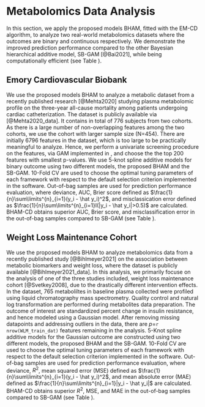 # Metabolomics Data Analysis
\label{sec:real_data}

In this section, we apply the proposed models BHAM, fitted with the EM-CD algorithm, to analyze two real-world metabolomics datasets where the outcomes are binary and continuous respectively. We demonstrate the improved prediction performance compared to the other Bayesian hierarchical additive model, SB-GAM [@Bai2021], while being computationally efficient (see Table \ref{tab:time_real_data}).
\begin{center}
Table \ref{tab:time_real_data} here
\end{center}

## Emory Cardiovascular Biobank
\label{sec:ECB}
We use the proposed models BHAM to analyze a metabolic dataset from a recently published research [@Mehta2020] studying plasma metabolomic profile on the three-year all-cause mortality among patients undergoing cardiac catheterization. The dataset is publicly available via \textit{Dryad} [@Mehta2020_data]. It contains in total of 776 subjects from two cohorts. As there is a large number of non-overlapping features among the two cohorts, we use the cohort with larger sample size (N=454). There are initially 6796 features in the dataset, which is too large to be practically meaningful to analyze. Hence, we perform a univariate screening procedure on the features, via GAM implemented in \texttt{mgcv}, and choose the the top 200 features with smallest p-values. We use 5-knot spline additive models for binary outcome using two different models, the proposed BHAM and the SB-GAM. 10-Fold CV are used to choose the optimal tuning parameters of each framework with respect to the default selection criterion implemented in the software. Out-of-bag samples are used for prediction performance evaluation, where deviance, AUC, Brier score defined as $\frac{1}{n}\sum\limits^{n}_{i=1}(y_i - \hat y_i)^2$, and misclassication error defined as $\frac{1}{n}\sum\limits^{n}_{i=1}I(|y_i - \hat y_i|>0.5)$ are calculated. BHAM-CD obtains superior AUC, Brier score, and misclassification error in the out-of-bag samples compared to SB-GAM (see Table \ref{tab:ECB_res}).

\begin{center}
Table \ref{tab:ECB_res} here
\end{center}

## Weight Loss Maintenance Cohort 
We use the proposed models BHAM to analyze metabolomics data from a recently published study [@Bihlmeyer2021] on the association between metabolic biomarkers and weight loss, where the dataset is publicly available [@Bihlmeyer2021_data]. In this analysis, we primarily focuse on the analysis of one of the three studies included, weight loss maintenance cohort [@Svetkey2008], due to the drastically different intervention effects. In the dataset, 765 metaboliltes in baseline plasma collected were profiled using liquid chromatography mass spectrometry. Quality control and natural log transformation are performed during metabolites data preparation. The outcome of interest are standardized percent change in insulin resistance, and hence modeled using a Gaussian model. After removing missing datapoints and addressing outliers in the data, there are $p$=`r nrow(WLM_train_dat)` features remaining in the analysis. 5-Knot spline additive models for the Gaussian outcome are constructed using two different models, the proposed BHAM and the SB-GAM. 10-Fold CV are used to choose the optimal tuning parameters of each framework with respect to the default selection criterion implemented in the software. Out-of-bag samples are used for prediction performance evaluation, where deviance, $R^2$, mean squared error (MSE) defined as $\frac{1}{n}\sum\limits^{n}_{i=1}(y_i - \hat y_i)^2$, and mean absolute error (MAE) defined as $\frac{1}{n}\sum\limits^{n}_{i=1}|y_i - \hat y_i|$ are calculated. BHAM-CD obtains superior $R^2$, MSE, and MAE in the out-of-bag samples compared to SB-GAM (see Table \ref{tab:WLM_res}).
\begin{center}
Table \ref{tab:WLM_res} here
\end{center}

